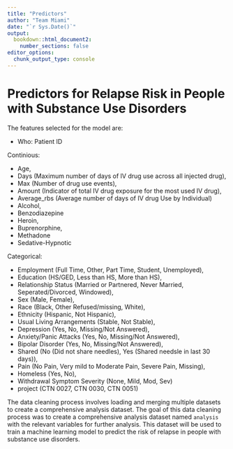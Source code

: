 ```yaml
---
title: "Predictors"
author: "Team Miami"
date: "`r Sys.Date()`"
output:
  bookdown::html_document2:
    number_sections: false
editor_options: 
  chunk_output_type: console
---
```



# Predictors for Relapse Risk in People with Substance Use Disorders


The features selected for the model are:

- Who: Patient ID

Continious:

- Age, 
- Days (Maximum number of days of IV drug use across all injected drug),
- Max (Number of drug use events),
- Amount (Indicator of total IV drug exposure for the most used IV drug),
- Average_rbs (Average  number of days of IV drug Use by Individual)
- Alcohol,
- Benzodiazepine
- Heroin,
- Buprenorphine,
- Methadone
- Sedative-Hypnotic

Categorical:

- Employment (Full Time, Other, Part Time, Student, Unemployed), 
- Education (HS/GED, Less than HS, More than HS),
- Relationship Status (Married or Partnered, Never Married, Seperated/Divorced, Windowed), 
- Sex (Male, Female),
- Race (Black, Other Refused/missing, White),
- Ethnicity (Hispanic, Not Hispanic),
- Usual Living Arrangements (Stable, Not Stable),
- Depression (Yes, No, Missing/Not Answered),
- Anxiety/Panic Attacks (Yes, No, Missing/Not Answered),
- Bipolar Disorder (Yes, No, Missing/Not Answered),
- Shared (No (Did not share needles), Yes (Shared needsle in last 30 days)),
- Pain (No Pain, Very mild to Moderate Pain, Severe Pain, Missing),
- Homeless (Yes, No),
- Withdrawal Symptom Severity (None, Mild, Mod, Sev)
- project (CTN 0027, CTN 0030, CTN 0051)
             
                
The data cleaning process involves loading and merging multiple datasets to create a comprehensive analysis dataset. The goal of this data cleaning process was to create a comprehensive analysis dataset named `analysis` with the relevant variables for further analysis. This dataset will be used to train a machine learning model to predict the risk of relapse in people with substance use disorders.
